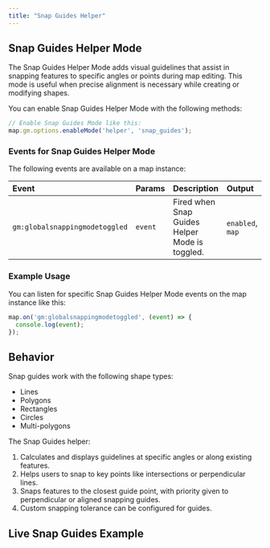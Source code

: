 ```yaml
---
title: "Snap Guides Helper"
---
```


## Snap Guides Helper Mode

The Snap Guides Helper Mode adds visual guidelines that assist in snapping features to specific angles or points during map editing. This mode is useful when precise alignment is necessary while creating or modifying shapes.

You can enable Snap Guides Helper Mode with the following methods:

```js
// Enable Snap Guides Mode like this:
map.gm.options.enableMode('helper', 'snap_guides');
```

### Events for Snap Guides Helper Mode

The following events are available on a map instance:

| Event                          | Params  | Description                            | Output                        |
|:-------------------------------| :-------| :------------------------------------- | :-----------------------------|
| `gm:globalsnappingmodetoggled` | `event` | Fired when Snap Guides Helper Mode is toggled. | `enabled`, `map`      |

### Example Usage

You can listen for specific Snap Guides Helper Mode events on the map instance like this:

```js
map.on('gm:globalsnappingmodetoggled', (event) => {
  console.log(event);
});
```

## Behavior

Snap guides work with the following shape types:
- Lines
- Polygons
- Rectangles
- Circles
- Multi-polygons

The Snap Guides helper:
1. Calculates and displays guidelines at specific angles or along existing features.
2. Helps users to snap to key points like intersections or perpendicular lines.
3. Snaps features to the closest guide point, with priority given to perpendicular or aligned snapping guides.
4. Custom snapping tolerance can be configured for guides.


## Live Snap Guides Example

<BrowserOnlyGmMap
  gmOptions={helperSnapGuidesOptions}
  features={features} />
